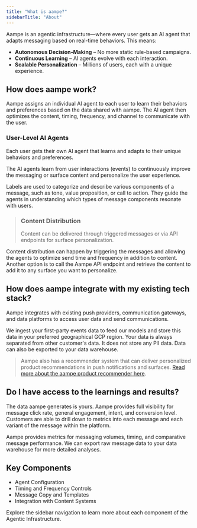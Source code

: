 ```yaml
---
title: "What is aampe?"
sidebarTitle: "About"
---
```


Aampe is an agentic infrastructure—where every user gets an AI agent that adapts messaging based on real-time behaviors. This means:

- **Autonomous Decision-Making** – No more static rule-based campaigns.
- **Continuous Learning** – AI agents evolve with each interaction.
- **Scalable Personalization** – Millions of users, each with a unique experience.

## How does aampe work?

Aampe assigns an individual AI agent to each user to learn their behaviors and preferences based on the data shared with aampe. The AI agent then optimizes the content, timing, frequency, and channel to communicate with the user.

### User-Level AI Agents

Each user gets their own AI agent that learns and adapts to their unique behaviors and preferences.

The AI agents learn from user interactions (events) to continuously improve the messaging or surface content and personalize the user experience.

Labels are used to categorize and describe various components of a message, such as tone, value proposition, or call to action. They guide the agents in understanding which types of message components resonate with users.

> ### Content Distribution
>
> Content can be delivered through triggered messages or via API endpoints for surface personalization.

Content distribution can happen by triggering the messages and allowing the agents to optimize send time and frequency in addition to content. Another option is to call the Aampe API endpoint and retrieve the content to add it to any surface you want to personalize.

## How does aampe integrate with my existing tech stack?

Aampe integrates with existing push providers, communication gateways, and data platforms to access user data and send communications.

We ingest your first-party events data to feed our models and store this data in your preferred geographical GCP region. Your data is always separated from other customer's data. It does not store any PII data. Data can also be exported to your data warehouse.

> Aampe also has a recommender system that can deliver personalized product recommendations in push notifications and surfaces. [Read more about the aampe product recommender here](https://aampe-knowledgehub.vercel.app/agentic-infrastructure#).

## Do I have access to the learnings and results?

The data aampe generates is yours. Aampe provides full visibility for message click rate, general engagement, intent, and conversion level. Customers are able to drill down to metrics into each message and each variant of the message within the platform.

<CardGroup cols={2}>
  <Card title="Comprehensive Analytics">
    Aampe provides metrics for messaging volumes, timing, and comparative message performance.
  </Card>
  <Card title="Data Export">
    We can export raw message data to your data warehouse for more detailed analyses.
  </Card>
</CardGroup>

## Key Components

- Agent Configuration
- Timing and Frequency Controls
- Message Copy and Templates
- Integration with Content Systems

Explore the sidebar navigation to learn more about each component of the Agentic Infrastructure.